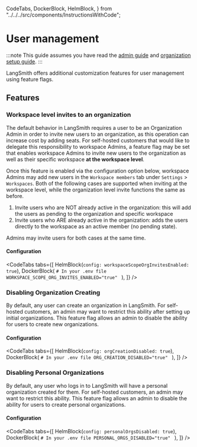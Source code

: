   CodeTabs,
  DockerBlock,
  HelmBlock,
} from "../../../src/components/InstructionsWithCode";

# User management

:::note
This guide assumes you have read the [admin guide](../../administration/concepts) and [organization setup guide](/administration/how_to_guides/organization_management/set_up_organization).
:::

LangSmith offers additional customization features for user management using feature flags.

## Features

### Workspace level invites to an organization

The default behavior in LangSmith requires a user to be an Organization Admin in order to invite new users to an organization, as this operation can increase cost by adding seats.
For self-hosted customers that would like to delegate this responsibility to workspace Admins, a feature flag may be set that enables workspace Admins to invite new users to
the organization as well as their specific workspace **at the workspace level**.

Once this feature is enabled via the configuration option below, workspace Admins may add new users in the `Workspace members` tab under `Settings` > `Workspaces`.
Both of the following cases are supported when inviting at the workspace level, while the organization level invite functions the same as before.

1. Invite users who are NOT already active in the organization: this will add the users as pending to the organization and specific workspace
2. Invite users who ARE already active in the organization: adds the users directly to the workspace as an active member (no pending state).

Admins may invite users for both cases at the same time.

#### Configuration

<CodeTabs
  tabs={[
    HelmBlock(`config:
    workspaceScopeOrgInvitesEnabled: true`),
    DockerBlock(
      `# In your .env file
WORKSPACE_SCOPE_ORG_INVITES_ENABLED="true"
    `
    ),
  ]}
/>

### Disabling Organization Creating

By default, any user can create an organization in LangSmith. For self-hosted customers, an admin may want to restrict this ability after setting up initial organizations.
This feature flag allows an admin to disable the ability for users to create new organizations.

#### Configuration

<CodeTabs
  tabs={[
    HelmBlock(`config:
    orgCreationDisabled: true`),
    DockerBlock(
      `# In your .env file
ORG_CREATION_DISABLED="true"
    `
    ),
  ]}
/>

### Disabling Personal Organizations

By default, any user who logs in to LangSmith will have a personal organization created for them.
For self-hosted customers, an admin may want to restrict this ability. This feature flag allows an admin to disable the ability for users to create personal organizations.

#### Configuration

<CodeTabs
  tabs={[
    HelmBlock(`config:
    personalOrgsDisabled: true`),
    DockerBlock(
      `# In your .env file
PERSONAL_ORGS_DISABLED="true"
    `
    ),
  ]}
/>
